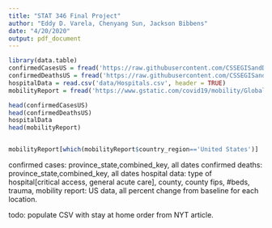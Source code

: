 ```yaml
---
title: "STAT 346 Final Project"
author: "Eddy D. Varela, Chenyang Sun, Jackson Bibbens"
date: "4/20/2020"
output: pdf_document
---
```


```r
library(data.table)
confirmedCasesUS = fread('https://raw.githubusercontent.com/CSSEGISandData/COVID-19/master/csse_covid_19_data/csse_covid_19_time_series/time_series_covid19_confirmed_US.csv')
confirmedDeathsUS = fread('https://raw.githubusercontent.com/CSSEGISandData/COVID-19/master/csse_covid_19_data/csse_covid_19_time_series/time_series_covid19_deaths_US.csv')
hospitalData = read.csv('data/Hospitals.csv', header = TRUE)
mobilityReport = fread('https://www.gstatic.com/covid19/mobility/Global_Mobility_Report.csv')

head(confirmedCasesUS)
head(confirmedDeathsUS)
hospitalData
head(mobilityReport)


mobilityReport[which(mobilityReport$country_region=='United States')]
```



confirmed cases: province_state,combined_key, all dates
confirmed deaths: province_state,combined_key, all dates
hospital data: type of hospital[critical access, general acute care], county, county fips, #beds, trauma,
mobility report: US data, all percent change from baseline for each location.

todo: populate CSV with stay at home order from NYT article.

